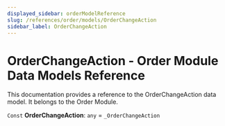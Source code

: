 ```yaml
---
displayed_sidebar: orderModelReference
slug: /references/order/models/OrderChangeAction
sidebar_label: OrderChangeAction
---
```



# OrderChangeAction - Order Module Data Models Reference

This documentation provides a reference to the OrderChangeAction data model. It belongs to the Order Module.

 `Const` **OrderChangeAction**: `any` = `_OrderChangeAction`
